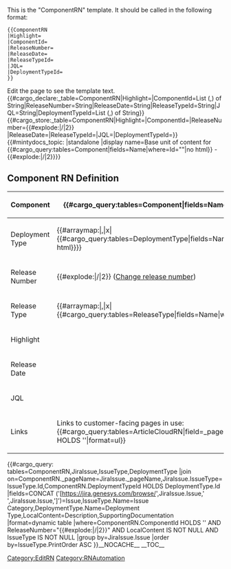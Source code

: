 <noinclude>
This is the "ComponentRN" template.
It should be called in the following format:
<pre>
{{ComponentRN
|Highlight=
|ComponentId=
|ReleaseNumber=
|ReleaseDate=
|ReleaseTypeId=
|JQL=
|DeploymentTypeId=
}}
</pre>
Edit the page to see the template text.
{{#cargo_declare:_table=ComponentRN|Highlight=|ComponentId=List (,) of String|ReleaseNumber=String|ReleaseDate=String|ReleaseTypeId=String|JQL=String|DeploymentTypeId=List (,) of String}}
</noinclude><includeonly>{{#cargo_store:_table=ComponentRN|Highlight={{{Highlight|}}}|ComponentId={{{ComponentId|}}}|ReleaseNumber={{#explode:{{FULLPAGENAME}}|/|2}}
|ReleaseDate={{{ReleaseDate|}}}|ReleaseTypeId={{{ReleaseTypeId|}}}|JQL={{{JQL|}}}|DeploymentTypeId={{{DeploymentTypeId|}}}}}{{#mintydocs_topic:
|standalone
|display name=Base unit of content for {{#cargo_query:tables=Component|fields=Name|where=Id="{{{ComponentId|}}}"|no html}} - {{#explode:{{FULLPAGENAME}}|/|2}}}}
==Component RN Definition==
{| class="wikitable"
! Component
| {{#cargo_query:tables=Component|fields=Name|where=Id="{{{ComponentId|}}}"|no html}}
|-
! Deployment Type
| {{#arraymap:{{{DeploymentTypeId|}}}|,|x|{{#cargo_query:tables=DeploymentType|fields=Name|where=Id="x"|no html}}}}
|-
! Release Number
| {{#explode:{{FULLPAGENAME}}|/|2}} ([[Special:MovePage/{{FULLPAGENAME}}|Change release number]])
|-
!Release Type
| {{#arraymap:{{{ReleaseTypeId|}}}|,|x|{{#cargo_query:tables=ReleaseType|fields=Name|where=Id="x"|no html}}}}
|-
!Highlight
|{{{Highlight|}}}
|-
! Release Date
| {{{ReleaseDate|}}}
|-
! JQL
| {{{JQL|}}}
|-
! Links
| Links to customer-facing pages in use:
{{#cargo_query:tables=ArticleCloudRN|field=_pageName|where=ComponentId HOLDS '{{{ComponentId|}}}'|format=ul}}
|}{{#cargo_query:
tables=ComponentRN,JiraIssue,IssueType,DeploymentType
|join on=ComponentRN._pageName=JiraIssue._pageName,JiraIssue.IssueType=IssueType.Id,ComponentRN.DeploymentTypeId HOLDS DeploymentType.Id
|fields=CONCAT ('[https://jira.genesys.com/browse/',JiraIssue.Issue,' ',JiraIssue.Issue,']')=Issue,IssueType.Name=Issue Category,DeploymentType.Name=Deployment Type,LocalContent=Description,SupportingDocumentation
|format=dynamic table
|where=ComponentRN.ComponentId HOLDS '{{{ComponentId|}}}' AND ReleaseNumber="{{#explode:{{FULLPAGENAME}}|/|2}}" AND LocalContent IS NOT NULL AND IssueType IS NOT NULL
|group by=JiraIssue.Issue
|order by=IssueType.PrintOrder ASC
}}__NOCACHE__
__TOC__
[[Category:EditRN]]</includeonly>
<noinclude>[[Category:RNAutomation]]</noinclude>